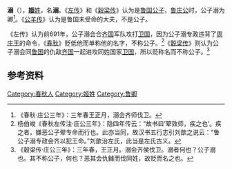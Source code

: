 {{先秦人物信息框
|名称       = 公子溺
|姓     = [[姬姓|姬]]
|名        = 溺
|shi        = 
|zi          = 
|hao         = 
|官位         = [[鲁|鲁]][[卿|卿]]
|nickname    = 
|nickzi      = 
|posthumous  = 
|国家     = [[鲁国|鲁国]]
|nationality = 
|hometown    = 
|birth       = 
|death       = 
|honor       = 
|honor2      = 
|spouse       = 
|children      = 
}}
'''溺'''（{{bd|？||？||}}），[[姬姓|'''姬'''姓]]，名'''溺'''。《[[左传|左传]]》和《[[穀梁传|穀梁传]]》认为是[[鲁国|鲁国]][[公子|公子]]，[[鲁庄公|鲁庄公]]时，公子溺为卿<ref>《春秋·庄公三年》：三年春王正月，溺会齐师伐卫。</ref>。《[[公羊传|公羊传]]》认为是鲁国未受命的大夫，不是公子。

《左传》认为前691年，公子溺会合[[齐国|齐国]]军队攻打[[卫国|卫国]]，因为公子溺专政违背了[[周庄王|周庄王]]的命令，《[[春秋|春秋]]》贬低他而单称他的名字，不称公子。<ref>杨伯峻《春秋左传注·庄公三年》：隐四年传云：“故书曰‘翚效师，疾之也’。疾之者，嫌恶公子翚专命而行也。此亦当同，故汉书五行志引刘歆之说云：“鲁公子溺专政会齐以犯王命。”刘歆治左氏，此当是左氏古义。</ref>《[[穀梁传|穀梁传]]》则认为公子溺会同[[鲁国|鲁国]]的仇敌[[齐国|齐国]]一起进攻同姓国家[[卫国|卫国]]，所以贬称名而不称公子。<ref>《穀梁传·庄公三年》：三年春，王正月。溺会齐侯伐卫。溺者何也？公子溺也。其不称公子，何也？恶其会仇雠而伐同姓，故贬而名之也。</ref>

== 参考资料 ==



[[Category:春秋人|Category:春秋人]]
[[Category:姬姓|Category:姬姓]]
[[Category:鲁卿|Category:鲁卿]]